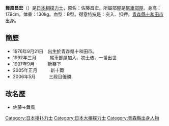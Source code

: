 {{japanese|japanese=舞風 昌宏|kana=まいかぜ まさひろ|romaji=Maikaze Masahiro}}

'''舞風昌宏'''（{{bd|1976年|9月21日}}）是[[日本|日本]][[相撲力士|相撲力士]]，原名：佐藤昌宏。所屬部屋是[[尾車部屋|尾車部屋]]。身高：179cm。体重：130kg。血型：B型。得意特技是：突入、扣押。[[青森縣|青森縣]][[十和田市|十和田市]]出身。

==簡歷==
*1976年9月21日　出生於青森県十和田市。
*1992年三月　　　尾車部屋加入、初土俵、一番出世
*1997年9月　　　新幕下
*2005年正月　　　新十両
*2006年5月　　　三段目優勝

==改名歷==
*佐藤→舞風


{{DEFAULTSORT:Maikaze, Masahiro}}
[[Category:日本相扑力士|Category:日本相扑力士]]
[[Category:日本大相撲力士|Category:日本大相撲力士]]
[[Category:青森縣出身人物|Category:青森縣出身人物]]